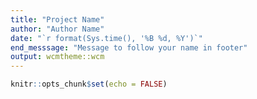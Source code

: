 ```yaml
---
title: "Project Name"
author: "Author Name"
date: "`r format(Sys.time(), '%B %d, %Y')`"
end_messsage: "Message to follow your name in footer"
output: wcmtheme::wcm
---
```


```r
knitr::opts_chunk$set(echo = FALSE)
```


